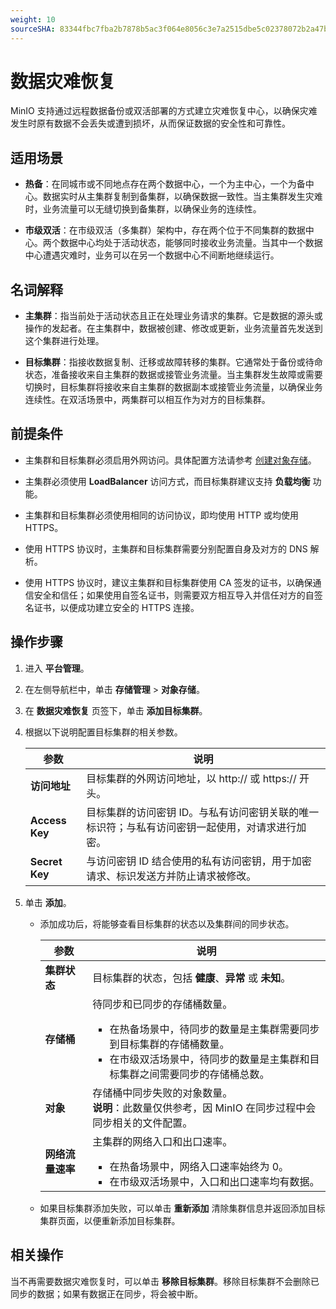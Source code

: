 ```yaml
---
weight: 10
sourceSHA: 83344fbc7fba2b7878b5ac3f064e8056c3e7a2515dbe5c02378072b2a47b51db
---
```


# 数据灾难恢复

MinIO 支持通过远程数据备份或双活部署的方式建立灾难恢复中心，以确保灾难发生时原有数据不会丢失或遭到损坏，从而保证数据的安全性和可靠性。

## 适用场景

- **热备**：在同城市或不同地点存在两个数据中心，一个为主中心，一个为备中心。数据实时从主集群复制到备集群，以确保数据一致性。当主集群发生灾难时，业务流量可以无缝切换到备集群，以确保业务的连续性。

- **市级双活**：在市级双活（多集群）架构中，存在两个位于不同集群的数据中心。两个数据中心均处于活动状态，能够同时接收业务流量。当其中一个数据中心遭遇灾难时，业务可以在另一个数据中心不间断地继续运行。

## 名词解释

- **主集群**：指当前处于活动状态且正在处理业务请求的集群。它是数据的源头或操作的发起者。在主集群中，数据被创建、修改或更新，业务流量首先发送到这个集群进行处理。

- **目标集群**：指接收数据复制、迁移或故障转移的集群。它通常处于备份或待命状态，准备接收来自主集群的数据或接管业务流量。当主集群发生故障或需要切换时，目标集群将接收来自主集群的数据副本或接管业务流量，以确保业务连续性。在双活场景中，两集群可以相互作为对方的目标集群。

## 前提条件

- 主集群和目标集群必须启用外网访问。具体配置方法请参考 [创建对象存储](/storage/storagesystem_minio/installation.mdx)。

- 主集群必须使用 **LoadBalancer** 访问方式，而目标集群建议支持 **负载均衡** 功能。

- 主集群和目标集群必须使用相同的访问协议，即均使用 HTTP 或均使用 HTTPS。

- 使用 HTTPS 协议时，主集群和目标集群需要分别配置自身及对方的 DNS 解析。

- 使用 HTTPS 协议时，建议主集群和目标集群使用 CA 签发的证书，以确保通信安全和信任；如果使用自签名证书，则需要双方相互导入并信任对方的自签名证书，以便成功建立安全的 HTTPS 连接。

## 操作步骤

1. 进入 **平台管理**。

2. 在左侧导航栏中，单击 **存储管理** > **对象存储**。

3. 在 **数据灾难恢复** 页签下，单击 **添加目标集群**。

4. 根据以下说明配置目标集群的相关参数。

   | 参数               | 说明                                                                                                                                                                                          |
   |--------------------|-----------------------------------------------------------------------------------------------------------------------------------------------------------------------------------------------|
   | **访问地址**      | 目标集群的外网访问地址，以 http:// 或 https:// 开头。                                                                                                                                   |
   | **Access Key**     | 目标集群的访问密钥 ID。与私有访问密钥关联的唯一标识符；与私有访问密钥一起使用，对请求进行加密。                                                                                               |
   | **Secret Key**     | 与访问密钥 ID 结合使用的私有访问密钥，用于加密请求、标识发送方并防止请求被修改。                                                                                                            |

5. 单击 **添加**。

   - 添加成功后，将能够查看目标集群的状态以及集群间的同步状态。

     | 参数                  | 说明                                                                                                                                                                                        |
     |-----------------------|--------------------------------------------------------------------------------------------------------------------------------------------------------------------------------------------|
     | **集群状态**          | 目标集群的状态，包括 **健康**、**异常** 或 **未知**。                                                                                                                                 |
     | **存储桶**            | 待同步和已同步的存储桶数量。<br /><ul><li>在热备场景中，待同步的数量是主集群需要同步到目标集群的存储桶数量。</li><li>在市级双活场景中，待同步的数量是主集群和目标集群之间需要同步的存储桶总数。</li></ul> |
     | **对象**              | 存储桶中同步失败的对象数量。<br />**说明**：此数量仅供参考，因 MinIO 在同步过程中会同步相关的文件配置。                                                                                     |
     | **网络流量速率**      | 主集群的网络入口和出口速率。<br /><ul><li>在热备场景中，网络入口速率始终为 0。</li><li>在市级双活场景中，入口和出口速率均有数据。</li></ul>                                                 |

   - 如果目标集群添加失败，可以单击 **重新添加** 清除集群信息并返回添加目标集群页面，以便重新添加目标集群。

## 相关操作

当不再需要数据灾难恢复时，可以单击 **移除目标集群**。移除目标集群不会删除已同步的数据；如果有数据正在同步，将会被中断。
